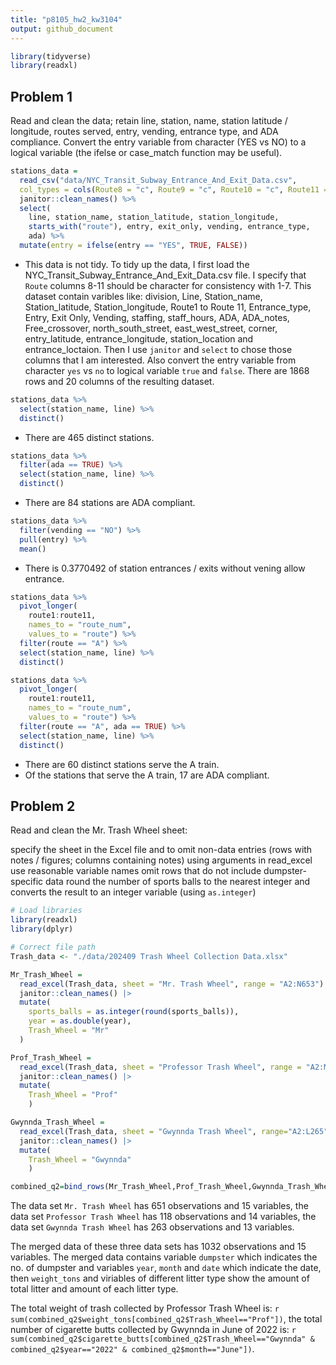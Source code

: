 ```yaml
---
title: "p8105_hw2_kw3104"
output: github_document
---
```


```r
library(tidyverse)
library(readxl)
```

## Problem 1
Read and clean the data; retain line, station, name, station latitude / longitude, routes served, entry, vending, entrance type, and ADA compliance. Convert the entry variable from character (YES vs NO) to a logical variable (the ifelse or case_match function may be useful).

```r
stations_data = 
  read_csv("data/NYC_Transit_Subway_Entrance_And_Exit_Data.csv", 
  col_types = cols(Route8 = "c", Route9 = "c", Route10 = "c", Route11 = "c")) %>% 
  janitor::clean_names() %>% 
  select(
    line, station_name, station_latitude, station_longitude, 
    starts_with("route"), entry, exit_only, vending, entrance_type, 
    ada) %>% 
  mutate(entry = ifelse(entry == "YES", TRUE, FALSE))
```
* This data is not tidy. To tidy up the data, I first load the NYC_Transit_Subway_Entrance_And_Exit_Data.csv file. I specify that `Route` columns 8-11 should be character for consistency with 1-7.  This dataset contain varibles like: division, Line, Station_name, Station_latitude, Station_longitude, Route1 to Route 11, Entrance_type, Entry, Exit Only, Vending, staffing, staff_hours, ADA, ADA_notes, Free_crossover, north_south_street, east_west_street, corner, entry_latitude, entrance_longitude, station_location and entrance_loctaion. Then I use `janitor` and `select` to chose those columns that I am interested. Also convert the entry variable from character `yes` vs `no` to logical variable `true` and `false`. There are 1868 rows and 20 columns of the resulting dataset. 


```r
stations_data %>%  
  select(station_name, line) %>%  
  distinct()
```
* There are 465 distinct stations.

```r
stations_data %>%  
  filter(ada == TRUE) %>%  
  select(station_name, line) %>%  
  distinct()
```
* There are 84 stations are ADA compliant.

```r
stations_data %>%  
  filter(vending == "NO") %>% 
  pull(entry) %>%  
  mean()
```
* There is 0.3770492 of station entrances / exits without vening allow entrance.

```r
stations_data %>%  
  pivot_longer(
    route1:route11,
    names_to = "route_num",
    values_to = "route") %>% 
  filter(route == "A") %>%  
  select(station_name, line) %>% 
  distinct()

stations_data %>%  
  pivot_longer(
    route1:route11,
    names_to = "route_num",
    values_to = "route") %>%  
  filter(route == "A", ada == TRUE) %>% 
  select(station_name, line) %>%  
  distinct()
```
* There are 60 distinct stations serve the A train.
* Of the stations that serve the A train, 17 are ADA compliant. 


## Problem 2
Read and clean the Mr. Trash Wheel sheet:

specify the sheet in the Excel file and to omit non-data entries (rows with notes / figures; columns containing notes) using arguments in read_excel
use reasonable variable names
omit rows that do not include dumpster-specific data
round the number of sports balls to the nearest integer and converts the result to an integer variable (using `as.integer`)

```r
# Load libraries
library(readxl)
library(dplyr)

# Correct file path
Trash_data <- "./data/202409 Trash Wheel Collection Data.xlsx"  
```

```r
Mr_Trash_Wheel = 
  read_excel(Trash_data, sheet = "Mr. Trash Wheel", range = "A2:N653") |> 
  janitor::clean_names() |>
  mutate(
    sports_balls = as.integer(round(sports_balls)),
    year = as.double(year),
    Trash_Wheel = "Mr"
  )

Prof_Trash_Wheel = 
  read_excel(Trash_data, sheet = "Professor Trash Wheel", range = "A2:M120") |>
  janitor::clean_names() |>
  mutate(
    Trash_Wheel = "Prof"
    )

Gwynnda_Trash_Wheel = 
  read_excel(Trash_data, sheet = "Gwynnda Trash Wheel", range="A2:L265") |>
  janitor::clean_names() |>
  mutate(
    Trash_Wheel = "Gwynnda"
    )

combined_q2=bind_rows(Mr_Trash_Wheel,Prof_Trash_Wheel,Gwynnda_Trash_Wheel)
```

The data set `Mr. Trash Wheel` has 651 observations and 15 variables, the data set `Professor Trash Wheel` has 118 observations and 14 variables, the data set `Gwynnda Trash Wheel` has 263 observations and 13 variables.

The merged data of these three data sets has 1032 observations and 15 variables. The merged data contains variable `dumpster` which indicates the no. of dumpster and variables `year`, `month` and `date` which indicate the date, then `weight_tons` and viriables of different litter type show the amount of total litter and amount of each litter type. 

The total weight of trash collected by Professor Trash Wheel is: `r sum(combined_q2$weight_tons[combined_q2$Trash_Wheel=="Prof"])`, the total number of cigarette butts collected by Gwynnda in June of 2022 is: `r sum(combined_q2$cigarette_butts[combined_q2$Trash_Wheel=="Gwynnda" & combined_q2$year=="2022" & combined_q2$month=="June"])`.

```r

```


